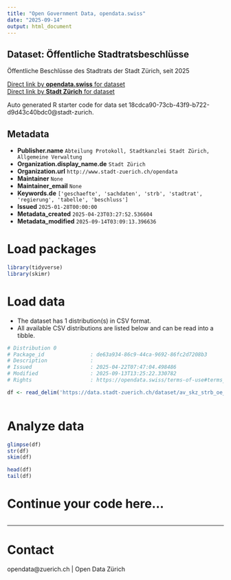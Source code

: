 ```yaml
---
title: "Open Government Data, opendata.swiss"
date: "2025-09-14"
output: html_document
---
```


## Dataset: Öffentliche Stadtratsbeschlüsse

Öffentliche Beschlüsse des Stadtrats der Stadt Zürich, seit 2025

[Direct link by **opendata.swiss** for dataset](https://opendata.swiss/de/dataset/offentliche-stadtratsbeschlusse)<br>
[Direct link by **Stadt Zürich** for dataset](https://data.stadt-zuerich.ch/dataset/av_skz_strb_oe_datum)

Auto generated R starter code for data set 18cdca90-73cb-43f9-b722-d9d43c40bdc0@stadt-zurich.

## Metadata

- **Publisher.name** `Abteilung Protokoll, Stadtkanzlei Stadt Zürich, Allgemeine Verwaltung`
- **Organization.display_name.de** `Stadt Zürich`
- **Organization.url** `http://www.stadt-zuerich.ch/opendata`
- **Maintainer** `None`
- **Maintainer_email** `None`
- **Keywords.de** `['geschaefte', 'sachdaten', 'strb', 'stadtrat', 'regierung', 'tabelle', 'beschluss']`
- **Issued** `2025-01-28T00:00:00`
- **Metadata_created** `2025-04-23T03:27:52.536604`
- **Metadata_modified** `2025-09-14T03:09:13.396636`


# Load packages

```r

library(tidyverse)
library(skimr)

```

# Load data

-   The dataset has 1 distribution(s) in CSV format.
-   All available CSV distributions are listed below and can be read into a tibble.

```r

# Distribution 0
# Package_id               : de63a934-86c9-44ca-9692-86fc2d7208b3
# Description              : 
# Issued                   : 2025-04-22T07:47:04.498486
# Modified                 : 2025-09-13T13:25:22.330782
# Rights                   : https://opendata.swiss/terms-of-use#terms_open

df <- read_delim('https://data.stadt-zuerich.ch/dataset/av_skz_strb_oe_datum/download/SKZ-Beschluesse.csv')



```

# Analyze data

```r

glimpse(df)
str(df)
skim(df)

head(df)
tail(df)

```

# Continue your code here...

```r

```

------------------------------------------------------------------------

# Contact

opendata@zuerich.ch | Open Data Zürich
